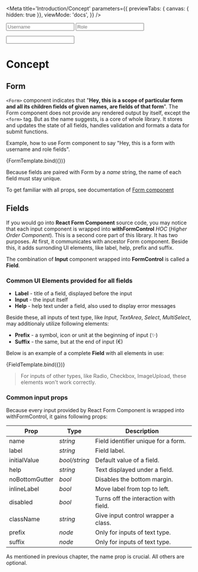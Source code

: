 
<Meta
  title='Introduction/Concept'
  parameters={{
    previewTabs: { canvas: { hidden: true }},
    viewMode: 'docs',
  }}
/>

  <Form fields={['username', 'role']}>
    <Input name='username' placeholder='Username' />
    <Input name='role' placeholder='Role' />
  </Form>

  <Form fields={['example']}>
    <Input
      name='example'
      label='Label'
      help='Help'
      prefix='✨'
      suffix='€'
    />
  </Form>

# Concept

## Form

`<Form>` component indicates that "**Hey, this is a scope of particular form and
all its children fields of given names, are fields of that form**". The Form
component does not provide any rendered output by itself, except the `<form>` tag.
But as the name suggests, is a core of whole library. It stores and updates the
state of all fields, handles validation and formats a data for submit functions.

Example, how to use Form component to say "Hey, this is a form with username and
role fields".

<Canvas withSource='open'>
  <Story name='Form example'>
    {FormTemplate.bind({})}
  </Story>
</Canvas>

Because fields are paired with Form by a *name* string, the name of each field
must stay unique.

To get familiar with all props, see documentation of [Form component](?path=/docs/components-form--example)


## Fields

If you would go into **React Form Component** source code, you may notice that
each input component is wrapped into **withFormControl** *HOC* (*Higher Order
Component*). This is a second core part of this library. It has two purposes.
At first, it communicates with ancestor Form component. Beside this, it adds
surronding UI elements, like label, help, prefix and suffix.

The combination of **Input** component wrapped into **FormControl** is
called a **Field**.

### Common UI Elements provided for all fields

- **Label** - title of a field, displayed before the input
- **Input** - the input itself
- **Help** - help text under a field, also used to display error messages

Beside these, all inputs of text type, like *Input*, *TextArea*, *Select*,
*MultiSelect*, may additionaly utilize following elements:

- **Prefix** - a symbol, icon or unit at the beginning of input (✨)
- **Suffix** - the same, but at the end of input (€)

Below is an example of a complete **Field** with all elements in use:

<Canvas withSource='open'>
  <Story name='Field example'>
    {FieldTemplate.bind({})}
  </Story>
</Canvas>

> For inputs of other types, like Radio, Checkbox, ImageUpload, these elements
> won't work correctly.


### Common input props

Because every input provided by React Form Component is wrapped into
withFormControl, it gains following props:

| Prop           | Type          | Description                                 |
|----------------|---------------|---------------------------------------------|
| name           | *string*      | Field identifier unique for a form.         |
| label          | *string*      | Field label.                                |
| initialValue   | *bool/string* | Default value of a field.                   |
| help           | *string*      | Text displayed under a field.               |
| noBottomGutter | *bool*        | Disables the bottom margin.                 |
| inlineLabel    | *bool*        | Move label from top to left.                |
| disabled       | *bool*        | Turns off the interaction with field.       |
| className      | *string*      | Give input control wrapper a class.         |
| prefix         | *node*        | Only for inputs of text type.               |
| suffix         | *node*        | Only for inputs of text type.               |

As mentioned in previous chapter, the name prop is crucial. All others
are optional.
